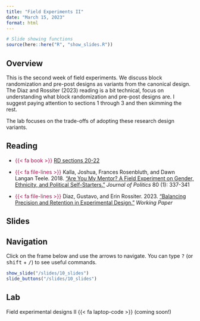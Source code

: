 ```yaml
---
title: "Field Experiments II"
date: "March 15, 2023"
format: html
---
```



```r
# Slide showing functions
source(here::here("R", "show_slides.R"))
```

## Overview

This is the second week of field experiments. We discuss block randomization and pre-post designs as variants from the canonical design. The Diaz and Rossiter (2023) reading is a bit technical, focus on understanding what block randomization and pre-post designs are. I suggest paying attention to sections 1 through 3 and then skimming the rest.

The lab focuses on the trade-offs of adopting these research design variants.


## Reading

- [{{< fa book >}}]{style="color: #ac1455;"} [RD sections 20-22](https://book.declaredesign.org/research-design-lifecycle.html)

- [{{< fa file-lines >}}]{style="color: #ac1455;"} Kalla, Joshua, Frances Rosenbluth, and Dawn Langan Teele. 2018. [“Are You My Mentor? A Field Experiment on Gender, Ethnicity, and Political Self-Starters.”](https://doi.org/10.1086/693984) *Journal of Politics* 80 (1): 337-341

- [{{< fa file-lines >}}]{style="color: #ac1455;"} Diaz, Gustavo, and Erin Rossiter. 2023. [“Balancing Precision and Retention in Experimental Design.”](https://gustavodiaz.org/files/research/precision_retention.pdf) *Working Paper*


## Slides

::: {.callout-tip}
## Navigation

Click on the frame below and use the arrows to navigate. You can type <kbd>?</kbd> (or <kbd>shift</kbd> + <kbd>/</kbd>) to see useful commands.
:::

```r
show_slide("/slides/10_slides")
slide_buttons("/slides/10_slides")
```

## Lab

Field experimental designs II {{< fa laptop-code >}} (coming soon!)
